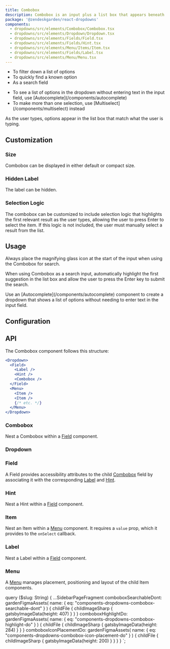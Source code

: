 ```yaml
---
title: Combobox
description: Combobox is an input plus a list box that appears beneath it. It searches and filters down options for the user.
package: '@zendeskgarden/react-dropdowns'
components:
  - dropdowns/src/elements/Combobox/Combobox.tsx
  - dropdowns/src/elements/Dropdown/Dropdown.tsx
  - dropdowns/src/elements/Fields/Field.tsx
  - dropdowns/src/elements/Fields/Hint.tsx
  - dropdowns/src/elements/Menu/Items/Item.tsx
  - dropdowns/src/elements/Fields/Label.tsx
  - dropdowns/src/elements/Menu/Menu.tsx
---
```


<Usage>
  <Use>
    <ul>
      <li>To filter down a list of options</li>
      <li>To quickly find a known option</li>
      <li>As a search field</li>
    </ul>
  </Use>
  <Misuse>
    <ul>
      <li>
        <Markdown>
          To see a list of options in the dropdown without entering text in the input field, use
          [Autocomplete](/components/autocomplete)
        </Markdown>
      </li>
      <li>
        <Markdown>
          To make more than one selection, use [Multiselect](/components/multiselect) instead
        </Markdown>
      </li>
    </ul>
  </Misuse>
</Usage>

As the user types, options appear in the list box that match what the user is typing.


<CodeExample code={ComboboxDefaultCode}>
  <ComboboxDefault />
</CodeExample>

## Customization

### Size

Combobox can be displayed in either default or compact size.


<CodeExample code={ComboboxSizeCode}>
  <ComboboxSize />
</CodeExample>

### Hidden Label

The label can be hidden.


<CodeExample code={ComboboxHiddenCode}>
  <ComboboxHidden />
</CodeExample>

### Selection Logic

The combobox can be customized to include selection logic that highlights the first relevant
result as the user types, allowing the user to press Enter to select the item.
If this logic is not included, the user must manually select a result from the list.


<CodeExample code={ComboboxSelectionCode}>
  <ComboboxSelection />
</CodeExample>

## Usage

<BestPractice rows>
  <Do
    imageIsFreeForm
    imageSource={props.data.comboboxIconPlacementDo.childFile.childImageSharp.gatsbyImageData}
  >
    <p>
      Always place the magnifying glass icon at the start of the input when using the Combobox for
      search.
    </p>
  </Do>
  <Do
    imageIsFreeForm
    imageSource={props.data.comboboxHighlightDo.childFile.childImageSharp.gatsbyImageData}
  >
    <p>
      When using Combobox as a search input, automatically highlight the first suggestion in the
      list box and allow the user to press the Enter key to submit the search.
    </p>
  </Do>
  <Dont
    imageIsFreeForm
    imageSource={props.data.comboboxSearchableDont.childFile.childImageSharp.gatsbyImageData}
  >
    <p>
      <Markdown>
        Use an [Autocomplete](/components/autocomplete) component to create a dropdown that shows a
        list of options without needing to enter text in the input field.
      </Markdown>
    </p>
  </Dont>
</BestPractice>

## Configuration

<Configuration reactPackage={props.data.mdx.package} components={props.data.mdx.components} />

## API

The Combobox component follows this structure:

```jsx
<Dropdown>
  <Field>
    <Label />
    <Hint />
    <Combobox />
  </Field>
  <Menu>
    <Item />
    <Item />
    {/* etc. */}
  </Menu>
</Dropdown>
```

### Combobox

<Component components={props.data.mdx.components} componentName="combobox" />

Nest a Combobox within a [Field](#field) component.

<PropSheet components={props.data.mdx.components} componentName="combobox" />

### Dropdown

<Component components={props.data.mdx.components} componentName="dropdown" />


<Dropdowns />

<PropSheet components={props.data.mdx.components} componentName="dropdown" />

### Field

<Component components={props.data.mdx.components} componentName="field" />

A Field provides accessibility attributes to the child [Combobox](#combobox) field by associating it
with the corresponding [Label](#label) and [Hint](#hint).

<PropSheet components={props.data.mdx.components} componentName="field" />

### Hint

<Component components={props.data.mdx.components} componentName="hint" />

Nest a Hint within a [Field](#field) component.

<PropSheet components={props.data.mdx.components} componentName="hint" />

### Item

<Component components={props.data.mdx.components} componentName="item" />

Nest an Item within a [Menu](#menu) component. It requires a `value` prop, which it provides to
the `onSelect` callback.

<PropSheet components={props.data.mdx.components} componentName="item" />

### Label

<Component components={props.data.mdx.components} componentName="label" />

Nest a Label within a [Field](#field) component.

<PropSheet components={props.data.mdx.components} componentName="label" />

### Menu

<Component components={props.data.mdx.components} componentName="menu" />

A [Menu](/components/menu) manages placement, positioning and layout of the child Item components.

<PropSheet components={props.data.mdx.components} componentName="menu" />


  query ($slug: String) {
    ...SidebarPageFragment
    comboboxSearchableDont: gardenFigmaAssets(
      name: { eq: "components-dropdowns-combobox-searchable-dont" }
    ) {
      childFile {
        childImageSharp {
          gatsbyImageData(height: 407)
        }
      }
    }
    comboboxHighlightDo: gardenFigmaAssets(
      name: { eq: "components-dropdowns-combobox-highlight-do" }
    ) {
      childFile {
        childImageSharp {
          gatsbyImageData(height: 284)
        }
      }
    }
    comboboxIconPlacementDo: gardenFigmaAssets(
      name: { eq: "components-dropdowns-combobox-icon-placement-do" }
    ) {
      childFile {
        childImageSharp {
          gatsbyImageData(height: 200)
        }
      }
    }
  }
`;
